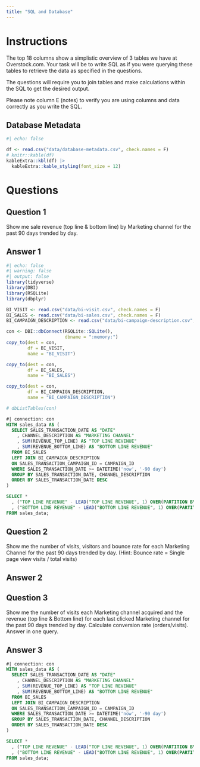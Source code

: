 ```yaml
---
title: "SQL and Database"
---
```


# Instructions

The top 18 columns show a simplistic overview of 3 tables we have at Overstock.com. Your task will be to write SQL as if you were querying these tables to retrieve the data as specified in the questions.

The questions will require you to join tables and make calculations within the SQL to get the desired output.

Please note column E (notes) to verify you are using columns and data correctly as you write the SQL.

## Database Metadata

```r
#| echo: false

df <- read.csv("data/database-metadata.csv", check.names = F)
# knitr::kable(df)
kableExtra::kbl(df) |>
  kableExtra::kable_styling(font_size = 12)
```

# Questions

## Question 1

Show me sale revenue (top line & bottom line) by Marketing channel for the past 90 days trended by day.

## Answer 1

```r
#| echo: false
#| warning: false
#| output: false
library(tidyverse)
library(DBI)
library(RSQLite)
library(dbplyr)

BI_VISIT <- read.csv("data/bi-visit.csv", check.names = F)
BI_SALES <- read.csv("data/bi-sales.csv", check.names = F)
BI_CAMPAIGN_DESCRIPTION <- read.csv("data/bi-campaign-description.csv", check.names = F)

con <- DBI::dbConnect(RSQLite::SQLite(), 
                      dbname = ":memory:")
copy_to(dest = con, 
        df = BI_VISIT, 
        name = "BI_VISIT")

copy_to(dest = con, 
        df = BI_SALES, 
        name = "BI_SALES")

copy_to(dest = con, 
        df = BI_CAMPAIGN_DESCRIPTION, 
        name = "BI_CAMPAIGN_DESCRIPTION")

# dbListTables(con)
```

```sql
#| connection: con
WITH sales_data AS (
  SELECT SALES_TRANSACTION_DATE AS "DATE"
    , CHANNEL_DESCRIPTION AS "MARKETING CHANNEL"
    , SUM(REVENUE_TOP_LINE) AS "TOP LINE REVENUE"
    , SUM(REVENUE_BOTTOM_LINE) AS "BOTTOM LINE REVENUE"
  FROM BI_SALES
  LEFT JOIN BI_CAMPAIGN_DESCRIPTION
  ON SALES_TRANSACTION_CAMPAIGN_ID = CAMPAIGN_ID
  WHERE SALES_TRANSACTION_DATE >= DATETIME('now', '-90 day')
  GROUP BY SALES_TRANSACTION_DATE, CHANNEL_DESCRIPTION
  ORDER BY SALES_TRANSACTION_DATE DESC
)

SELECT *
  , ("TOP LINE REVENUE" - LEAD("TOP LINE REVENUE", 1) OVER(PARTITION BY "MARKETING CHANNEL" ORDER BY "DATE" DESC)) / LEAD("TOP LINE REVENUE", 1) OVER(PARTITION BY "MARKETING CHANNEL" ORDER BY "DATE" DESC) * 100 AS "DAILY TOP LINE TREND"
  , ("BOTTOM LINE REVENUE" - LEAD("BOTTOM LINE REVENUE", 1) OVER(PARTITION BY "MARKETING CHANNEL" ORDER BY "DATE" DESC)) / LEAD("BOTTOM LINE REVENUE", 1) OVER(PARTITION BY "MARKETING CHANNEL" ORDER BY "DATE" DESC) * 100 AS "DAILY BOTTOM LINE TREND"
FROM sales_data;
```

## Question 2

Show me the number of visits, visitors and bounce rate for each Marketing Channel for the past 90 days trended by day. (Hint: Bounce rate = Single page view visits / total visits)

## Answer 2

## Question 3

Show me the number of visits each Marketing channel acquired and the revenue (top line & Bottom line) for each last clicked Marketing channel for the past 90 days trended by day. Calculate conversion rate (orders/visits). Answer in one query.

## Answer 3

```sql
#| connection: con
WITH sales_data AS (
  SELECT SALES_TRANSACTION_DATE AS "DATE"
    , CHANNEL_DESCRIPTION AS "MARKETING CHANNEL"
    , SUM(REVENUE_TOP_LINE) AS "TOP LINE REVENUE"
    , SUM(REVENUE_BOTTOM_LINE) AS "BOTTOM LINE REVENUE"
  FROM BI_SALES
  LEFT JOIN BI_CAMPAIGN_DESCRIPTION
  ON SALES_TRANSACTION_CAMPAIGN_ID = CAMPAIGN_ID
  WHERE SALES_TRANSACTION_DATE >= DATETIME('now', '-90 day')
  GROUP BY SALES_TRANSACTION_DATE, CHANNEL_DESCRIPTION
  ORDER BY SALES_TRANSACTION_DATE DESC
)

SELECT *
  , ("TOP LINE REVENUE" - LEAD("TOP LINE REVENUE", 1) OVER(PARTITION BY "MARKETING CHANNEL" ORDER BY "DATE" DESC)) / LEAD("TOP LINE REVENUE", 1) OVER(PARTITION BY "MARKETING CHANNEL" ORDER BY "DATE" DESC) * 100 AS "DAILY TOP LINE TREND"
  , ("BOTTOM LINE REVENUE" - LEAD("BOTTOM LINE REVENUE", 1) OVER(PARTITION BY "MARKETING CHANNEL" ORDER BY "DATE" DESC)) / LEAD("BOTTOM LINE REVENUE", 1) OVER(PARTITION BY "MARKETING CHANNEL" ORDER BY "DATE" DESC) * 100 AS "DAILY BOTTOM LINE TREND"
FROM sales_data;
```
